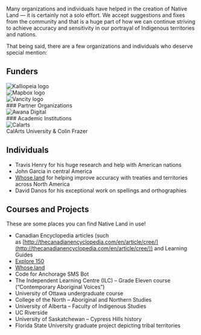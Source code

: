 Many organizations and individuals have helped in the creation of Native Land — it is certainly not a solo effort. We accept suggestions and fixes from the community and that is a huge part of how we can continue striving to achieve accuracy and sensitivity in our portrayal of Indigenous territories and nations.

That being said, there are a few organizations and individuals who deserve special mention:

## Funders

<div className="grid grid-cols-1 md:grid-cols-3 gap-4 mt-8">
  <div className="m-auto"><img className="w-40" src="https://d75cfcm8x0ifj.cloudfront.net/kalliopeia-logo.webp" alt="Kalliopeia logo" /></div>
  <div className="m-auto"><img className="w-40" src="https://d75cfcm8x0ifj.cloudfront.net/mapbox-logo.webp" alt="Mapbox logo" /></div>
  <div className="m-auto"><img className="w-40" src="https://d75cfcm8x0ifj.cloudfront.net/vancity-logo.webp" alt="Vancity logo" /></div>
</div>

<div className="mt-8 grid grid-cols-1 md:grid-cols-2 gap-4">
  <div>
    ### Partner Organizations
    <div className="w-full mt-8">
      <div className="m-auto"><img className="w-1/2" src="https://d75cfcm8x0ifj.cloudfront.net/awana-digital-logo.png" alt="Awana Digital" /></div>
    </div>
  </div>
  <div>
    ### Academic Institutions
    <div className="w-full mt-8">
      <div className="m-auto"><img className="w-1/2" src="https://d75cfcm8x0ifj.cloudfront.net/calarts.png" alt="Calarts" /></div>
    </div>
    CalArts University & Colin Frazer
  </div>
</div>

## Individuals

*   Travis Henry for his huge research and help with American nations
*   John Garcia in central America
*   [Whose.land](https://www.whose.land/en/) for helping improve accuracy with treaties and territories across North America
*   David Danos for his exceptional work on spellings and orthographies

## Courses and Projects

These are some places you can find Native Land in use!

*   Canadian Encyclopedia articles (such as [http://thecanadianencyclopedia.com/en/article/cree/](http://thecanadianencyclopedia.com/en/article/cree/)) and Learning Guides
*   [Explore 150](https://explore150.tigweb.org/en/places)
*   [Whose.land](https://www.whose.land/en/)
*   Code for Anchorage SMS Bot
*   The Independent Learning Centre (ILC) – Grade Eleven course (“Contemporary Aboriginal Voices”)
*   University of Ottawa undergraduate course
*   College of the North – Aboriginal and Northern Studies
*   University of Alberta – Faculty of Indigenous Studies
*   UC Riverside
*   University of Saskatchewan – Cypress Hills history
*   Florida State University graduate project depicting tribal territories
